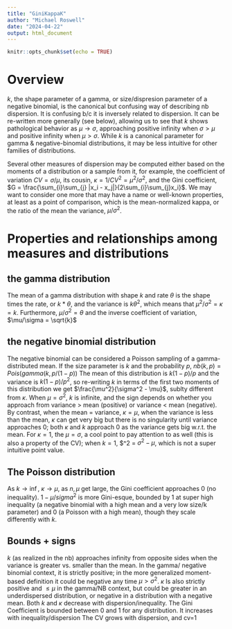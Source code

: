 ```yaml
---
title: "GiniKappaK"
author: "Michael Roswell"
date: "2024-04-22"
output: html_document
---
```


```r
knitr::opts_chunk$set(echo = TRUE)
```
# Overview 

$k$, the shape parameter of a gamma, or size/dispresion parameter of a negative
binomial, is the canonical but confusing way of describing nb dispersion. It is
confusing b/c it is inversely related to dispersion. It can be re-written more
generally (see below), allowing us to see that $k$ shows pathological behavior
as $\mu \to \sigma$, approaching positive infinity when $\sigma > \mu$ and
positive infinity when $\mu > \sigma$. While $k$ is a canonical parameter for
gamma & negative-binomial distributions, it may be less intuitive for other
families of distributions.

Several other measures of dispersion may be computed either based on the moments
of a distribution or a sample from it, for example, the coefficient of variation
$CV = \sigma / \mu$, its cousin, $\kappa = 1/CV^2 = \mu^2/\sigma^2$, and the
Gini coefficient, $G = \frac{\sum_{i}\sum_{j} |x_i -
x_j|}{2\sum_{i}\sum_{j}x_i}$. We may want to consider one more that may have a 
name or well-known properties, at least as a point of comparison, which is the 
mean-normalized kappa, or the ratio of the mean the variance, $\mu/\sigma^2$. 

# Properties and relationships among measures and distributions

## the gamma distribution
The mean of a gamma distribution with shape $k$ and rate $\theta$ is the shape
times the rate, or $k* \theta$, and the variance is $k\theta^2$, which means
that $\mu^2/\sigma^2 = \kappa =k$. Furthermore, $\mu/\sigma^2 = \theta$ and the
inverse coefficient of variation, $\mu/\sigma = \sqrt{k}$

## the negative binomial distribution 
The negative binomial can be considered a Poisson sampling of a
gamma-distributed mean. If the size parameter is $k$ and the probability $p$,
$nb(k, p) = Pois(gamma(k, p/(1-p))$ The mean of this distribution is $k(1-p)/p$
and the variance is $k(1-p)/p^2$, so re-writing $k$ in terms of the first two
moments of this distribution we get $\frac{\mu^2}{\sigma^2 - \mu}$, sublty
different from $\kappa$. When $\mu = \sigma^2$, $k$ is infinite, and the sign
depends on whether you approach from variance > mean (positive) or variance <
mean (negative). By contrast, when the mean = variance, $\kappa = \mu$, when the
variance is less than the mean, $\kappa$ can get very big but there is no
singularity until variance approaches 0; both $\kappa$ and $k$ approach 0 as the
variance gets big w.r.t. the mean. For $\kappa = 1$, the $\mu = \sigma$, a cool
point to pay attention to as well (this is also a property of the CV); when $k =
1$, $\mu^2 = $\sigma^2-\mu$, which is not a super intuitive point value.

## The Poisson distribution
As $k \to \inf$, $\kappa \to \mu$, as $n, \mu$ get large, the Gini coefficient
approaches 0 (no inequality). $1- \mu/sigma^2$ is more Gini-esque, bounded by 1
at super high inequality (a negative binomial with a high mean and a very low
size/k parameter) and 0 (a Poisson with a high mean), though they scale
differently with $k$.

## Bounds + signs
$k$ (as realized in the nb) approaches infinity from opposite sides when the
variance is greater vs. smaller than the mean. In the gamma/ negative binomial
context, it is strictly positive; in the more generalized moment-based
definition it could be negative any time $\mu > \sigma^2$.
$\kappa$ Is also strictly positive and $\leq \mu$ in the gamma/NB context, but
could be greater in an underdispersed distribution, or negative in a
distribution with a negative mean.
Both $k$ and $\kappa$ decrease with dispersion/inequality.
The Gini Coefficient is bounded between 0 and 1 for any distribution. It increases with inequality/dispersion 
The CV grows with dispersion, and cv=1 



